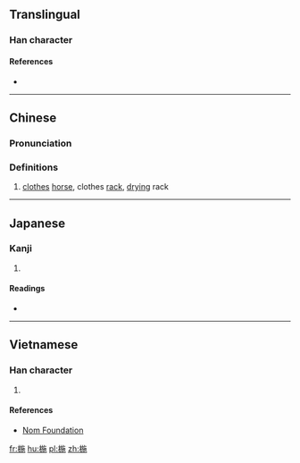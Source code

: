 ==Translingual==

===Han character===
{{Han char|rn=75|rad=木|as=09|sn=13|four=48912|canj=DYSD|ids=⿰木施}}

====References====
* {{Han ref|kx=0537.290|dkj=15081|hdz=21254.150|uh=6938|ud=26936|bh=DDCB|bd=56779}}

----

==Chinese==
{{zh-forms}}

===Pronunciation===
{{zh-pron
|m=yí
|c=ji4
|mc=
|oc=
|ma=
|cat=n
}}

===Definitions===
# [[clothes]] [[horse]], clothes [[rack]], [[dry]]ing rack

----

==Japanese==

===Kanji===
{{ja-kanji|grade=|rs=木09}}

# {{defn|lang=ja|sort=木09}}

====Readings====
* {{ja-readings|on=[[い]] (i)|kun=[[ころもかけ]] (koromokake)}}

----

==Vietnamese==

===Han character===
{{vi-readings|rs=木09|hanviet=gi}}

# {{defn|lang=vi|sort=木09}}

====References====
* [http://nomfoundation.org/common/nom_details.php?codepoint=6938 Nom Foundation]

[[fr:椸]]
[[hu:椸]]
[[pl:椸]]
[[zh:椸]]